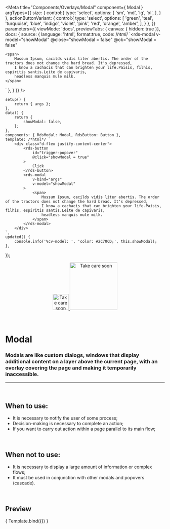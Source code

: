 
<Meta
	title="Components/Overlays/Modal"
	component={ Modal }
	argTypes={{
		size: {
			control:{
				type: 'select',
				options: [
					'sm',
					'md',
					'lg',
					'xl',
				],
			}
		},
		actionButtonVariant: {
			control:{
				type: 'select',
				options: [
					'green',
					'teal',
					'turquoise',
					'blue',
					'indigo',
					'violet',
					'pink',
					'red',
					'orange',
					'amber',
				],
			}
		},
	}}
	parameters={{
		viewMode: 'docs',
		previewTabs: { canvas: { hidden: true }},
		docs: {
			source: {
				language: 'html',
				format:true,
				code: /*html*/ 
`<rds-modal
	v-model="showModal"
	@close="showModal = false"
	@ok="showModal = false"
>
	<span>
		Mussum Ipsum, cacilds vidis liter abertis. The order of the tractors does not change the hard bread. It's depressed,
		I know a cachacis that can brighten your life.Paisis, filhis, espiritis santis.Leite de capivaris,
		headless manquis mule milk.
	</span>
</rds-modal>`
			},
		}
	}}
/>

	setup() {
		return { args };
	},
	data() {
		return {
			showModal: false,
		};
	},
	components: { RdsModal: Modal, RdsButton: Button },
	template: /*html*/ `
		<div class="d-flex justify-content-center">
			<rds-button
				id="trigger-popover"
				@click="showModal = true"
			>
				Click
			</rds-button>
			<rds-modal
				v-bind="args"
				v-model="showModal"
			>
				<span>
					Mussum Ipsum, cacilds vidis liter abertis. The order of the tractors does not change the hard bread. It's depressed,
					I know a cachacis that can brighten your life.Paisis, filhis, espiritis santis.Leite de capivaris,
					headless manquis mule milk.
				</span>
			</rds-modal>
		</div>
	`,
	updated() {
		console.info('%cv-model: ', 'color: #2C70CD;', this.showModal);
	},
});

<div align="center" style={{display: 'flex'}}>
    <a href="https://rahulaher.netlify.app">
        <img src="https://rahulaher.netlify.app/img/logo/glyph-black-colored.svg" alt="Take care soon" width="50" />
        <img src="https://rahulaher.netlify.app/img/logo/word-black-colored.svg" alt="Take care soon" width="150" />
    </a>
</div>

<br />
<br />

# Modal

### Modals are like custom dialogs, windows that display additional content on a layer above the current page, with an overlay covering the page and making it temporarily inaccessible.
---
<br />

## When to use:
- It is necessary to notify the user of some process;
- Decision-making is necessary to complete an action;
- If you want to carry out action within a page parallel to its main flow;

<br />

## When not to use:
- It is necessary to display a large amount of information or complex flows;
- It must be used in conjunction with other modals and popovers (cascade).

<br />

## Preview

<Canvas>
	<Story
		name="Modal"
	>
		{ Template.bind({}) }
	</Story>
</Canvas>

<ArgsTable story="Modal" />
